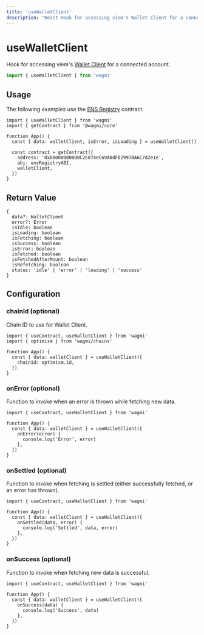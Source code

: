 ```yaml
---
title: 'useWalletClient'
description: "React Hook for accessing viem's Wallet Client for a connected account."
---
```


# useWalletClient

Hook for accessing viem's [Wallet Client](https://viem.sh/docs/clients/wallet.html) for a connected account.

```ts
import { useWalletClient } from 'wagmi'
```

## Usage

The following examples use the [ENS Registry](https://etherscan.io/address/0x00000000000C2E074eC69A0dFb2997BA6C7d2e1e#code) contract.

```tsx {4, 9}
import { useWalletClient } from 'wagmi'
import { getContract } from '@wagmi/core'

function App() {
  const { data: walletClient, isError, isLoading } = useWalletClient()

  const contract = getContract({
    address: '0x00000000000C2E074eC69A0dFb2997BA6C7d2e1e',
    abi: ensRegistryABI,
    walletClient,
  })
}
```

## Return Value

```tsx
{
  data?: WalletClient
  error?: Error
  isIdle: boolean
  isLoading: boolean
  isFetching: boolean
  isSuccess: boolean
  isError: boolean
  isFetched: boolean
  isFetchedAfterMount: boolean
  isRefetching: boolean
  status: 'idle' | 'error' | 'loading' | 'success'
}
```

## Configuration

### chainId (optional)

Chain ID to use for Wallet Client.

```tsx {5-7}
import { useContract, useWalletClient } from 'wagmi'
import { optimism } from 'wagmi/chains'

function App() {
  const { data: walletClient } = useWalletClient({
    chainId: optimism.id,
  })
}
```

### onError (optional)

Function to invoke when an error is thrown while fetching new data.

```tsx {5-7}
import { useContract, useWalletClient } from 'wagmi'

function App() {
  const { data: walletClient } = useWalletClient({
    onError(error) {
      console.log('Error', error)
    },
  })
}
```

### onSettled (optional)

Function to invoke when fetching is settled (either successfully fetched, or an error has thrown).

```tsx {5-7}
import { useContract, useWalletClient } from 'wagmi'

function App() {
  const { data: walletClient } = useWalletClient({
    onSettled(data, error) {
      console.log('Settled', data, error)
    },
  })
}
```

### onSuccess (optional)

Function to invoke when fetching new data is successful.

```tsx {5-7}
import { useContract, useWalletClient } from 'wagmi'

function App() {
  const { data: walletClient } = useWalletClient({
    onSuccess(data) {
      console.log('Success', data)
    },
  })
}
```
